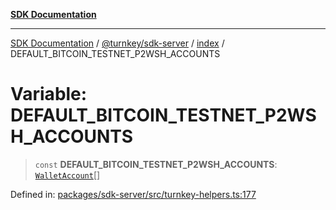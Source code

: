 [**SDK Documentation**](../../../../README.mdx)

***

[SDK Documentation](../../../../packages.mdx) / [@turnkey/sdk-server](../../README.mdx) / [index](../README.mdx) / DEFAULT\_BITCOIN\_TESTNET\_P2WSH\_ACCOUNTS

# Variable: DEFAULT\_BITCOIN\_TESTNET\_P2WSH\_ACCOUNTS

> `const` **DEFAULT\_BITCOIN\_TESTNET\_P2WSH\_ACCOUNTS**: [`WalletAccount`](../interfaces/WalletAccount.mdx)[]

Defined in: [packages/sdk-server/src/turnkey-helpers.ts:177](https://github.com/tkhq/sdk/blob/3a88af7d1d927c6022706911d6af0f92f1440e00/packages/sdk-server/src/turnkey-helpers.ts#L177)
